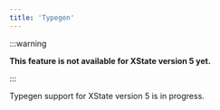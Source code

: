 ```yaml
---
title: 'Typegen'
---
```


:::warning

**This feature is not available for XState version 5 yet.**

:::

Typegen support for XState version 5 is in progress.
